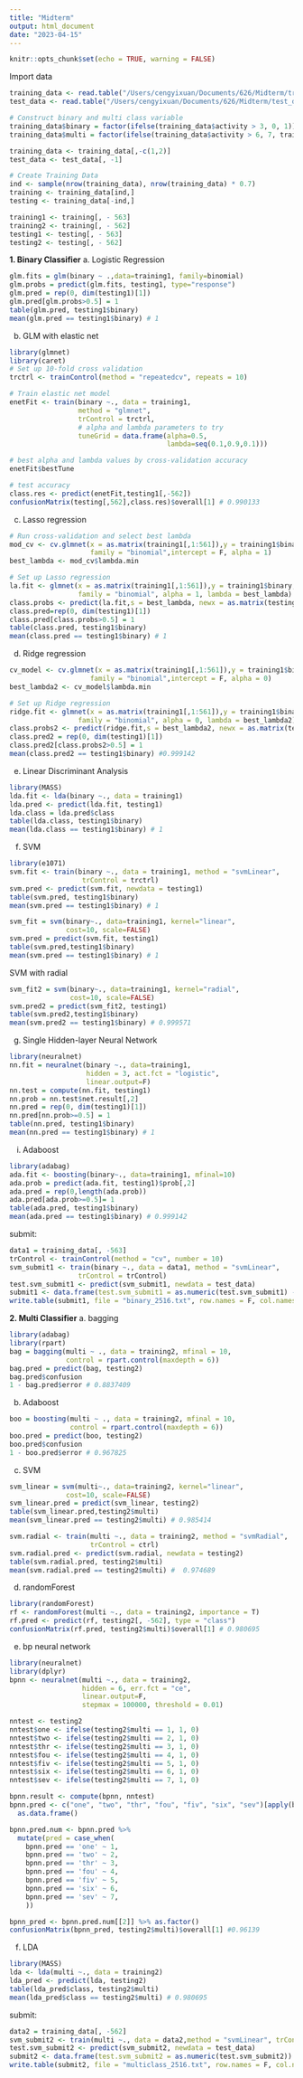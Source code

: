 ```yaml
---
title: "Midterm"
output: html_document
date: "2023-04-15"
---
```


```r
knitr::opts_chunk$set(echo = TRUE, warning = FALSE)
```

Import data
```r
training_data <- read.table("/Users/cengyixuan/Documents/626/Midterm/training_data.txt", header = T)
test_data <- read.table("/Users/cengyixuan/Documents/626/Midterm/test_data.txt", header = T)

# Construct binary and multi class variable
training_data$binary = factor(ifelse(training_data$activity > 3, 0, 1))
training_data$multi = factor(ifelse(training_data$activity > 6, 7, training_data$activity))

training_data <- training_data[,-c(1,2)]
test_data <- test_data[, -1]
```

```r
# Create Training Data
ind <- sample(nrow(training_data), nrow(training_data) * 0.7)
training <- training_data[ind,]
testing <- training_data[-ind,]

training1 <- training[, - 563]
training2 <- training[, - 562]
testing1 <- testing[, - 563]
testing2 <- testing[, - 562]
```

**1. Binary Classifier**
a. Logistic Regression
```r
glm.fits = glm(binary ~ .,data=training1, family=binomial)
glm.probs = predict(glm.fits, testing1, type="response")
glm.pred = rep(0, dim(testing1)[1])
glm.pred[glm.probs>0.5] = 1
table(glm.pred, testing1$binary)
mean(glm.pred == testing1$binary) # 1
```

b. GLM with elastic net
```r
library(glmnet)
library(caret)
# Set up 10-fold cross validation
trctrl <- trainControl(method = "repeatedcv", repeats = 10)

# Train elastic net model
enetFit <- train(binary ~., data = training1, 
                 method = "glmnet",
                 trControl = trctrl,
                 # alpha and lambda parameters to try
                 tuneGrid = data.frame(alpha=0.5,
                                       lambda=seq(0.1,0.9,0.1)))

# best alpha and lambda values by cross-validation accuracy
enetFit$bestTune

# test accuracy 
class.res <- predict(enetFit,testing1[,-562])
confusionMatrix(testing[,562],class.res)$overall[1] # 0.990133 
```

c. Lasso regression
```r
# Run cross-validation and select best lambda
mod_cv <- cv.glmnet(x = as.matrix(training1[,1:561]),y = training1$binary, 
                    family = "binomial",intercept = F, alpha = 1)
best_lambda <- mod_cv$lambda.min

# Set up Lasso regression
la.fit <- glmnet(x = as.matrix(training1[,1:561]),y = training1$binary,
                 family = "binomial", alpha = 1, lambda = best_lambda)
class.probs <- predict(la.fit,s = best_lambda, newx = as.matrix(testing1[,-562]))
class.pred=rep(0, dim(testing1)[1])
class.pred[class.probs>0.5] = 1
table(class.pred, testing1$binary)
mean(class.pred == testing1$binary) # 1
```

d. Ridge regression
```r
cv_model <- cv.glmnet(x = as.matrix(training1[,1:561]),y = training1$binary, 
                    family = "binomial",intercept = F, alpha = 0)
best_lambda2 <- cv_model$lambda.min

# Set up Ridge regression
ridge.fit <- glmnet(x = as.matrix(training1[,1:561]),y = training1$binary,
                 family = "binomial", alpha = 0, lambda = best_lambda2)
class.probs2 <- predict(ridge.fit,s = best_lambda2, newx = as.matrix(testing1[,-562]))
class.pred2 = rep(0, dim(testing1)[1])
class.pred2[class.probs2>0.5] = 1
mean(class.pred2 == testing1$binary) #0.999142
```

e. Linear Discriminant Analysis
```r
library(MASS)
lda.fit <- lda(binary ~., data = training1)
lda.pred <- predict(lda.fit, testing1)
lda.class = lda.pred$class
table(lda.class, testing1$binary)
mean(lda.class == testing1$binary) # 1
```

f. SVM 
```r
library(e1071)
svm.fit <- train(binary ~., data = training1, method = "svmLinear",
                  trControl = trctrl)
svm.pred <- predict(svm.fit, newdata = testing1)
table(svm.pred, testing1$binary)
mean(svm.pred == testing1$binary) # 1

svm_fit = svm(binary~., data=training1, kernel="linear", 
              cost=10, scale=FALSE)
svm.pred = predict(svm.fit, testing1)
table(svm.pred,testing1$binary)
mean(svm.pred == testing1$binary) # 1
```

SVM with radial
```r
svm_fit2 = svm(binary~., data=training1, kernel="radial", 
               cost=10, scale=FALSE)
svm.pred2 = predict(svm_fit2, testing1)
table(svm.pred2,testing1$binary)
mean(svm.pred2 == testing1$binary) # 0.999571
```

g. Single Hidden-layer Neural Network
```r
library(neuralnet)
nn.fit = neuralnet(binary ~., data=training1,
                   hidden = 3, act.fct = "logistic",
                   linear.output=F)
nn.test = compute(nn.fit, testing1)
nn.prob = nn.test$net.result[,2]
nn.pred = rep(0, dim(testing1)[1])
nn.pred[nn.prob>=0.5] = 1
table(nn.pred, testing1$binary)
mean(nn.pred == testing1$binary) # 1
```

i. Adaboost
```r
library(adabag)
ada.fit <- boosting(binary~., data=training1, mfinal=10)
ada.prob = predict(ada.fit, testing1)$prob[,2]
ada.pred = rep(0,length(ada.prob))
ada.pred[ada.prob>=0.5]= 1
table(ada.pred, testing1$binary)
mean(ada.pred == testing1$binary) # 0.999142
```

submit:
```r
data1 = training_data[, -563]
trControl <- trainControl(method = "cv", number = 10)
svm_submit1 <- train(binary ~., data = data1, method = "svmLinear",
                 trControl = trControl)
test.svm_submit1 <- predict(svm_submit1, newdata = test_data)
submit1 <- data.frame(test.svm_submit1 = as.numeric(test.svm_submit1) - 1)
write.table(submit1, file = "binary_2516.txt", row.names = F, col.names = F)
```

**2. Multi Classifier**
a. bagging
```r
library(adabag)
library(rpart)
bag = bagging(multi ~ ., data = training2, mfinal = 10, 
              control = rpart.control(maxdepth = 6))
bag.pred = predict(bag, testing2)
bag.pred$confusion
1 - bag.pred$error # 0.8837409
```

b. Adaboost
```r
boo = boosting(multi ~ ., data = training2, mfinal = 10,
               control = rpart.control(maxdepth = 6))
boo.pred = predict(boo, testing2)
boo.pred$confusion
1 - boo.pred$error # 0.967825
```

c. SVM
```r
svm_linear = svm(multi~., data=training2, kernel="linear", 
              cost=10, scale=FALSE)
svm_linear.pred = predict(svm_linear, testing2)
table(svm_linear.pred,testing2$multi)
mean(svm_linear.pred == testing2$multi) # 0.985414
```

```r
svm.radial <- train(multi ~., data = training2, method = "svmRadial",
                    trControl = ctrl)
svm.radial.pred <- predict(svm.radial, newdata = testing2)
table(svm.radial.pred, testing2$multi)
mean(svm.radial.pred == testing2$multi) #  0.974689
```

d. randomForest
```r
library(randomForest)
rf <- randomForest(multi ~., data = training2, importance = T)
rf.pred <- predict(rf, testing2[, -562], type = "class")
confusionMatrix(rf.pred, testing2$multi)$overall[1] # 0.980695
```

e. bp neural network
```r
library(neuralnet)
library(dplyr)
bpnn <- neuralnet(multi ~., data = training2,
                  hidden = 6, err.fct = "ce",
                  linear.output=F, 
                  stepmax = 100000, threshold = 0.01)

nntest <- testing2
nntest$one <- ifelse(testing2$multi == 1, 1, 0)
nntest$two <- ifelse(testing2$multi == 2, 1, 0)
nntest$thr <- ifelse(testing2$multi == 3, 1, 0)
nntest$fou <- ifelse(testing2$multi == 4, 1, 0)
nntest$fiv <- ifelse(testing2$multi == 5, 1, 0)
nntest$six <- ifelse(testing2$multi == 6, 1, 0)
nntest$sev <- ifelse(testing2$multi == 7, 1, 0)

bpnn.result <- compute(bpnn, nntest)
bpnn.pred <- c("one", "two", "thr", "fou", "fiv", "six", "sev")[apply(bpnn.result$net.result, 1, which.max)]%>%
  as.data.frame()

bpnn.pred.num <- bpnn.pred %>%
  mutate(pred = case_when(
    bpnn.pred == 'one' ~ 1,
    bpnn.pred == 'two' ~ 2,
    bpnn.pred == 'thr' ~ 3,
    bpnn.pred == 'fou' ~ 4,
    bpnn.pred == 'fiv' ~ 5,
    bpnn.pred == 'six' ~ 6,
    bpnn.pred == 'sev' ~ 7,
    ))

bpnn_pred <- bpnn.pred.num[[2]] %>% as.factor()
confusionMatrix(bpnn_pred, testing2$multi)$overall[1] #0.96139 
```

f. LDA
```r
library(MASS)
lda <- lda(multi ~., data = training2)
lda_pred <- predict(lda, testing2)
table(lda_pred$class, testing2$multi)
mean(lda_pred$class == testing2$multi) # 0.980695
```

submit: 
```r
data2 = training_data[, -562]
svm_submit2 <- train(multi ~., data = data2,method = "svmLinear", trControl = ctrl)
test.svm_submit2 <- predict(svm_submit2, newdata = test_data)
submit2 <- data.frame(test.svm_submit2 = as.numeric(test.svm_submit2))
write.table(submit2, file = "multiclass_2516.txt", row.names = F, col.names = F)
```

